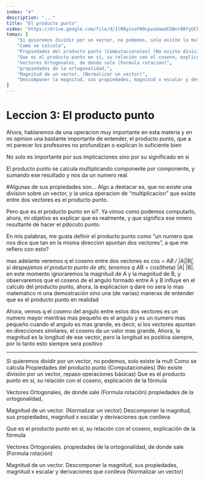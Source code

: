 ```yaml
---
index: "4"
description: "..."
title: "El producto punto"
video: 'https://drive.google.com/file/d/1lR8yixoFN9cpzuUowdCGBnr00fyOCkv2/preview'
temas: [
    "Si quieremos dividir por un vector, no podemos, solo existe la mult",
    "Como se calcula",
    "Propiedades del producto punto (Computacionales) (No existe división por un vector, repaso operaciones básicas)",
    "Que es el producto punto en sí, su relación con el coseno, explicación de la fórmula",
    "Vectores Ortogonales, de donde sale (Formula rotación)",
    "propiedades de la ortogonalidad,",
    "Magnitud de un vector. (Normalizar un vector)",
    "Descomponer la magnitud, sus propiedades, magnitud x escalar y derivaciones que conlleva",
]
---
```


# Leccion 3: El producto punto

Ahora, hablaremos de una operacion muy importante en esta materia y en mi opinion una bastante importante de entender, el producto punto, que a mi parecer los profesores no profundizan o explican lo suficiente bien

No solo es importante por sus implicaciones sino por su significado en si

El producto punto se calcula multiplicando componente por componente, y sumando ese resultado y nos da un numero real.

#Algunas de sus propiedades son…
Algo a destacar es, que no existe una division sobre un vector, y la unica operacion de “multiplicacion” que existe entre dos vectores es el producto punto.

Pero que es el producto punto en si?.
Ya vimos como podemos computarlo, ahora, mi objetivo es explicar que es realmente, y que significa ese nmero resultante de hacer el pdocuto punto.

En mis palabras, me gusta definir el producto punto como “un numero que nos dice que tan en la misma direccion apuntan dos vectores”, a que me refiero con esto?

mas adelante veremos q el coseno entre dos vectores es cos = A*B / |A||B|, si despejamos el producto punto de ahi, tenemos q A*B = cos(theta) |A| |B|. en este momento ignoraremos la magnitud de A y la magnitud de B, y observaremos que el coseno de el angulo formado entre A y B influye en el calculo del producto punto, ahora, la explicacion q dare no sera lo mas matematico ni una demostración sino una (de varias) maneras de entender que es el producto punto en realidad

Ahora, vemos q el coseno del angulo entre estos dos vectores es un numero mayor mientras mas pequeño es el angulo y es un numero mas pequeño cuando el angulo es mas grande, es decir, si los vectores apuntan en direcciones similares, el coseno da un valor mas grande,
Ahora, la magnitud es la longitud de ese vector, pero la longitud es positiva siempre, por lo tanto esto siempre sera positivo

---
Si quieremos dividir por un vector, no podemos, solo existe la mult
Como se calcula
Propiedades del producto punto (Computacionales) (No existe división por un vector, repaso operaciones básicas)
Que es el producto punto en sí, su relación con el coseno, explicación de la fórmula

Vectores Ortogonales, de donde sale (Formula rotación)
propiedades de la ortogonalidad,

Magnitud de un vector. (Normalizar un vector)
Descomponer la magnitud, sus propiedades, magnitud x escalar y derivaciones que conlleva


Que es el producto punto en sí, su relación con el coseno, explicación de la fórmula

Vectores Ortogonales. propiedades de la ortogonalidad, de donde sale (Formula rotación)

Magnitud de un vector.
Descomponer la magnitud, sus propiedades, magnitud x escalar y derivaciones que 
conlleva
(Normalizar un vector)